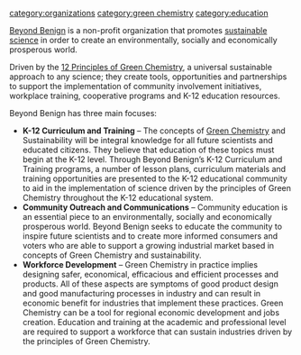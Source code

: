 [[category:organizations]]
[[category:green chemistry]]
[[category:education]]

[http://www.beyondbenign.org Beyond Benign] is a non-profit organization that promotes [[sustainable science]] in order to create an environmentally, socially and economically prosperous world.

Driven by the [http://www.beyondbenign.org/greenchemistry/greenchem.html 12 Principles of Green Chemistry], a universal sustainable approach to any science; they create tools, opportunities and partnerships to support the implementation of community involvement initiatives, workplace training, cooperative programs and K-12 education resources.

Beyond Benign has three main focuses:

*''' K-12 Curriculum and Training''' – The concepts of [[Green Chemistry]] and Sustainability will be integral knowledge for all future scientists and educated citizens. They believe that education of these topics must begin at the K-12 level. Through Beyond Benign’s K-12 Curriculum and Training programs, a number of lesson plans, curriculum materials and training opportunities are presented to the K-12 educational community to aid in the implementation of science driven by the principles of Green Chemistry throughout the K-12 educational system.
* '''Community Outreach and Communications''' – Community education is an essential piece to an environmentally, socially and economically prosperous world. Beyond Benign seeks to educate the community to inspire future scientists and to create more informed consumers and voters who are able to support a growing industrial market based in concepts of Green Chemistry and sustainability.
* '''Workforce Development''' – Green Chemistry in practice implies designing safer, economical, efficacious and efficient processes and products. All of these aspects are symptoms of good product design and good manufacturing processes in industry and can result in economic benefit for industries that implement these practices. Green Chemistry can be a tool for regional economic development and jobs creation. Education and training at the academic and professional level are required to support a workforce that can sustain industries driven by the principles of Green Chemistry.